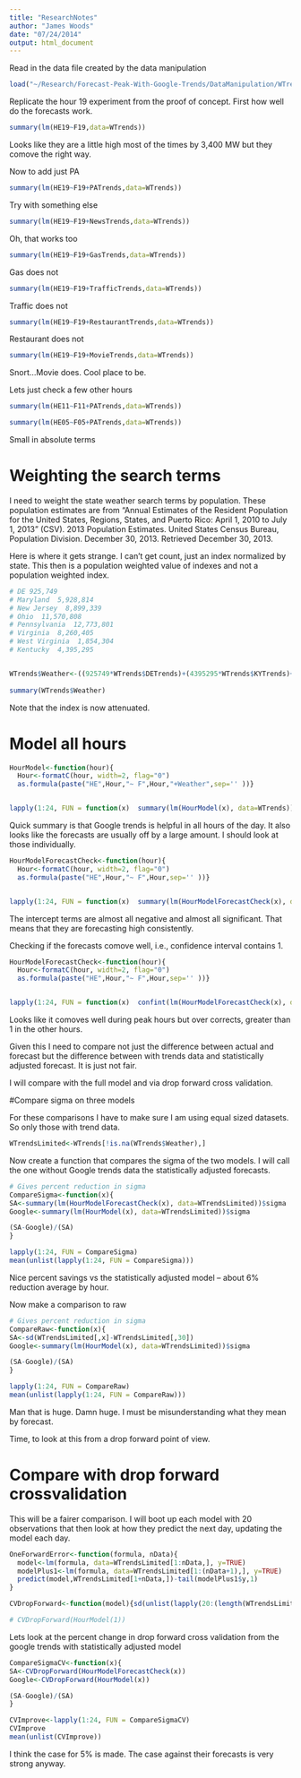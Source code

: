 ```yaml
---
title: "ResearchNotes"
author: "James Woods"
date: "07/24/2014"
output: html_document
---
```

Read in the data file created by the data manipulation

```r
load("~/Research/Forecast-Peak-With-Google-Trends/DataManipulation/WTrends")
```

Replicate the hour 19 experiment from the proof of concept.  First how well do the forecasts work.
```r
summary(lm(HE19~F19,data=WTrends))

```
Looks like they are a little high most of the times by 3,400 MW but they comove the right way.

Now to add just PA
```r
summary(lm(HE19~F19+PATrends,data=WTrends))

```
Try with something else

```r
summary(lm(HE19~F19+NewsTrends,data=WTrends))

```
Oh, that works too

```r
summary(lm(HE19~F19+GasTrends,data=WTrends))

```
Gas does not

```r
summary(lm(HE19~F19+TrafficTrends,data=WTrends))

```
Traffic does not
```r
summary(lm(HE19~F19+RestaurantTrends,data=WTrends))

```
Restaurant does not
```r
summary(lm(HE19~F19+MovieTrends,data=WTrends))

```
Snort...Movie does.  Cool place to be.


Lets just check a few other hours

```r
summary(lm(HE11~F11+PATrends,data=WTrends))

```


```r
summary(lm(HE05~F05+PATrends,data=WTrends))

```
Small in absolute terms

# Weighting the search terms

I need to weight the state weather search terms by population. These population estimates are from  "Annual Estimates of the Resident Population for the United States, Regions, States, and Puerto Rico: April 1, 2010 to July 1, 2013" (CSV). 2013 Population Estimates. United States Census Bureau, Population Division. December 30, 2013. Retrieved December 30, 2013.


Here is where it gets strange.  I can't get count, just an index normalized by state.  This then is a population weighted value of indexes and not a population weighted index.

```r
# DE 925,749
# Maryland  5,928,814	
# New Jersey  8,899,339	
# Ohio  11,570,808
# Pennsylvania  12,773,801
# Virginia  8,260,405
# West Virginia  1,854,304
# Kentucky  4,395,295	


WTrends$Weather<-((925749*WTrends$DETrends)+(4395295*WTrends$KYTrends)+(5928814*WTrends$MDTrends)+(8899339*WTrends$NJTrends)+(11570808*WTrends$OHTrends)+(12773801*WTrends$PATrends)+(8260405*WTrends$VATrends)+(1854304*WTrends$WVTrends))/(925749+4395295+5928814+8899339+11570808+12773801+8260405+1854304)        
      
summary(WTrends$Weather)

```
Note that the index is now attenuated.


# Model all hours
```r

HourModel<-function(hour){
  Hour<-formatC(hour, width=2, flag="0")
  as.formula(paste("HE",Hour,"~ F",Hour,"+Weather",sep='' ))}


lapply(1:24, FUN = function(x)  summary(lm(HourModel(x), data=WTrends)))

```

Quick summary is that Google trends is helpful in all hours of the day. It also looks like the forecasts are usually off by a large amount.  I should look at those individually.

```r

HourModelForecastCheck<-function(hour){
  Hour<-formatC(hour, width=2, flag="0")
  as.formula(paste("HE",Hour,"~ F",Hour,sep='' ))}


lapply(1:24, FUN = function(x)  summary(lm(HourModelForecastCheck(x), data=WTrends)))

```
The intercept terms are almost all negative and almost all significant.  That means that they are forecasting high consistently.

Checking if the forecasts comove well, i.e., confidence interval contains 1.

```r

HourModelForecastCheck<-function(hour){
  Hour<-formatC(hour, width=2, flag="0")
  as.formula(paste("HE",Hour,"~ F",Hour,sep='' ))}


lapply(1:24, FUN = function(x)  confint(lm(HourModelForecastCheck(x), data=WTrends)))

```

Looks like it comoves well during peak hours but over corrects, greater than 1 in the other hours.

Given this I need to compare not just the difference between actual and forecast but the difference between with trends data and statistically adjusted forecast.  It is just not fair.

I will compare with the full model and via drop forward cross validation.

#Compare sigma on three models

For these comparisons I have to make sure I am using equal sized datasets.  So only those with trend data.

```r
WTrendsLimited<-WTrends[!is.na(WTrends$Weather),]
```


Now create a function that compares the sigma of the two models.  I will call the one without Google trends data the statistically adjusted forecasts.

```r

# Gives percent reduction in sigma
CompareSigma<-function(x){
SA<-summary(lm(HourModelForecastCheck(x), data=WTrendsLimited))$sigma  
Google<-summary(lm(HourModel(x), data=WTrendsLimited))$sigma  

(SA-Google)/(SA)
}

lapply(1:24, FUN = CompareSigma)
mean(unlist(lapply(1:24, FUN = CompareSigma)))

```

Nice percent savings vs the statistically adjusted model -- about 6% reduction average by hour.

Now make a comparison to raw


```r

# Gives percent reduction in sigma
CompareRaw<-function(x){
SA<-sd(WTrendsLimited[,x]-WTrendsLimited[,30])  
Google<-summary(lm(HourModel(x), data=WTrendsLimited))$sigma  

(SA-Google)/(SA)
}

lapply(1:24, FUN = CompareRaw)
mean(unlist(lapply(1:24, FUN = CompareRaw)))

```
Man that is huge.  Damn huge.  I must be misunderstanding what they mean by forecast.

Time, to look at this from a drop forward point of view.

# Compare with drop forward crossvalidation

This will be a fairer comparison.  I will boot up each model with 20 observations that then look at how they predict the next day, updating the model each day.

```r

OneForwardError<-function(formula, nData){
  model<-lm(formula, data=WTrendsLimited[1:nData,], y=TRUE)
  modelPlus1<-lm(formula, data=WTrendsLimited[1:(nData+1),], y=TRUE)
  predict(model,WTrendsLimited[1+nData,])-tail(modelPlus1$y,1)
}

CVDropForward<-function(model){sd(unlist(lapply(20:(length(WTrendsLimited)-1), FUN= function(x) OneForwardError(model,x))))}

# CVDropForward(HourModel(1))

```

Lets look at the percent change in drop forward cross validation from the google trends with statistically adjusted model

```r

CompareSigmaCV<-function(x){
SA<-CVDropForward(HourModelForecastCheck(x))  
Google<-CVDropForward(HourModel(x))  

(SA-Google)/(SA)
}

CVImprove<-lapply(1:24, FUN = CompareSigmaCV)
CVImprove
mean(unlist(CVImprove))
```
I think the case for 5% is made. The case against their forecasts is very strong anyway.


